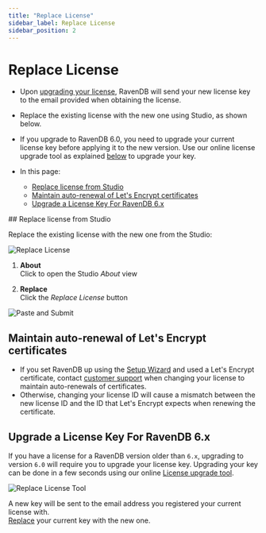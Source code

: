 ```yaml
---
title: "Replace License"
sidebar_label: Replace License
sidebar_position: 2
---
```



# Replace License
<Admonition type="note" title="Note">

* Upon [upgrading your license](https://ravendb.net/buy), RavenDB will send 
  your new license key to the email provided when obtaining the license.  

* Replace the existing license with the new one using Studio, as shown below.  

* If you upgrade to RavenDB 6.0, you need to upgrade your current license key 
  before applying it to the new version. Use our online license upgrade tool 
  as explained [below](../../start/licensing/replace-license#upgrade-a-license-key-for-ravendb-6.x) 
  to upgrade your key.  

* In this page:
    * [Replace license from Studio](../../start/licensing/replace-license#replace-license-from-studio)  
    * [Maintain auto-renewal of Let's Encrypt certificates](../../start/licensing/replace-license#maintain-auto-renewal-of-let)  
    * [Upgrade a License Key For RavenDB 6.x](../../start/licensing/replace-license#upgrade-a-license-key-for-ravendb-6.x)  

</Admonition>
## Replace license from Studio

Replace the existing license with the new one from the Studio:

![Replace License](./assets/replace-license_button.png)

1. **About**  
   Click to open the Studio _About_ view  

2. **Replace**  
   Click the _Replace License_ button

![Paste and Submit](./assets/replace-license_paste-and-submit.png)



## Maintain auto-renewal of Let's Encrypt certificates 

* If you set RavenDB up using the [Setup Wizard](../../start/installation/setup-wizard) 
  and used a Let's Encrypt certificate,  contact [customer support](https://ravendb.net/contact) 
  when changing your license to maintain auto-renewals of certificates.  
* Otherwise, changing your license ID will cause a mismatch between the new 
  license ID and the ID that Let's Encrypt expects when renewing the certificate.  



## Upgrade a License Key For RavenDB 6.x

If you have a license for a RavenDB version older than `6.x`, upgrading to version `6.0` 
will require you to upgrade your license key. Upgrading your key can be done in a few seconds 
using our online [License upgrade tool](https://ravendb.net/l/8O2YU1).  

![Replace License Tool](./assets/replace-license_replace-license-tool.png)

A new key will be sent to the email address you registered your current license with.  
[Replace](../../start/licensing/replace-license#replace-license-from-studio) your current key with the new one.  




